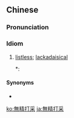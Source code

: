 {{also|无精打采}}
==Chinese==
{{zh-forms|s=无精打采|alt=無精打彩|lit=no spirit can be gathered up}}

===Pronunciation===
{{zh-pron
|m=wújīngdǎcǎi
|c=mou4 zing1 daa2 coi2
|mn=bû-cheng-táⁿ-chhái
|cat=id
}}

===Idiom===
{{zh-idiom}}

# [[listless]]; [[lackadaisical]]
#*: {{zh-x|可是 有 一 段，^陸 ^小-璐 突然 變得 無精打采 起來，雖然 天天 還是 一大早 就 起來 化妝，試穿 漂亮 衣服，但 她 的 精神 明顯 沒有 過去 好。|One day though Lu suddenly turned '''listless'''. Even though she still put on makeup in the morning and tried on clothes, she was no longer in such a good mood as she used to be.|ref='''2008:''' Qin Yong (秦俑), [http://www.xiaoxiaoshuo.com/chengchang/20090226/176.html {{lang|zh|化妝}}]}}

====Synonyms====
* {{zh-l|沒精打采}}

[[ko:無精打采]]
[[ja:無精打采]]